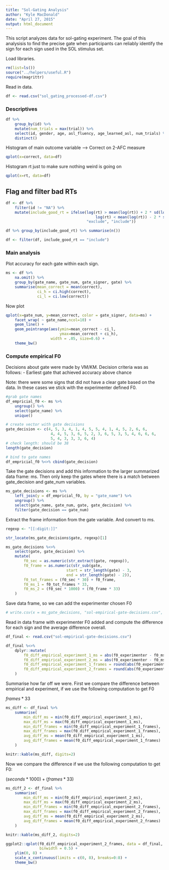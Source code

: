 ```yaml
---
title: "Sol-Gating Analysis"
author: "Kyle MacDonald"
date: "April 27, 2015"
output: html_document
---
```


This script analyzes data for sol-gating experiment. The goal 
of this analysisis to find the precise gate when participants 
can reliably identify the sign for each sign used in the SOL 
stimulus set.

Load libraries.

```r
rm(list=ls())
source("../helpers/useful.R")
require(magrittr)
```

Read in data.

```r
df <- read.csv("sol_gating_processed-df.csv")
```

### Descriptives

```r
df %>%
    group_by(id) %>%
    mutate(num_trials = max(trial)) %>%
    select(id, gender, age, asl_fluency, age_learned_asl, num_trials) %>%
    distinct()
```

Histogram of main outcome variable --> Correct on 2-AFC measure

```r
qplot(x=correct, data=df)
```

Histogram rt just to make sure nothing weird is going on 

```r
qplot(x=rt, data=df)
```

## Flag and filter bad RTs

```r
df <- df %>%
    filter(id != "NA") %>% 
    mutate(include_good_rt = ifelse(log(rt) > mean(log(rt)) + 2 * sd(log(rt)) |
                                        log(rt) < mean(log(rt)) - 2 * sd(log(rt)),
                                    "exclude", "include"))

df %>% group_by(include_good_rt) %>% summarise(n())

df <- filter(df, include_good_rt == "include")
```

### Main analysis

Plot accuracy for each gate within each sign.

```r
ms <- df %>%
    na.omit() %>% 
    group_by(gate_name, gate_num, gate_signer, gate) %>%
    summarise(mean_correct = mean(correct),
              ci_h = ci.high(correct),
              ci_l = ci.low(correct))
```

Now plot

```r
qplot(x=gate_num, y=mean_correct, color = gate_signer, data=ms) +
    facet_wrap( ~ gate_name,ncol=10) +
    geom_line() +
    geom_pointrange(aes(ymin=mean_correct - ci_l, 
                        ymax=mean_correct + ci_h), 
                    width = .05, size=0.6) +
    theme_bw()
```

### Compute empirical F0

Decisions about gate were made by VM/KM. Decision criteria was as follows:
- Earliest gate that achieved accuracy above chance

Note: there were some signs that did not have a clear gate based on the data. 
In these cases we stick with the experimenter defined F0. 

```r
#grab gate names
df_empricial_f0 <- ms %>% 
    ungroup() %>% 
    select(gate_name) %>% 
    unique()

# create vector with gate decisions 
gate_decision <- c(4, 5, 3, 4, 1, 4, 5, 5, 4, 1, 4, 5, 2, 6, 6, 
                    4, 4, 5, 3, 6, 5, 2, 3, 6, 5, 3, 5, 4, 6, 6, 6, 
                    5, 4, 3, 3, 3, 6, 4)
# check length: should be 38
length(gate_decision)

# bind to gate names 
df_empricial_f0 %<>% cbind(gate_decision)
```

Take the gate decisions and add this information to the larger summarized data frame: ms.
Then only keep the gates where there is a match between gate_decision and gate_num variables.

```r
ms_gate_decisions <- ms %>% 
    left_join(y = df_empricial_f0, by = "gate_name") %>%
    ungroup() %>% 
    select(gate_name, gate_num, gate, gate_decision) %>% 
    filter(gate_decision == gate_num)
```

Extract the frame information from the gate variable. And convert to ms.

```r
regexp <- "[[:digit:]]"

str_locate(ms_gate_decisions$gate, regexp)[1]

ms_gate_decisions %<>% 
    select(gate, gate_decision) %>% 
    mutate(
        f0_sec = as.numeric(str_extract(gate, regexp)),
        f0_frame = as.numeric(str_sub(gate, 
                           start = str_length(gate) - 3, 
                           end = str_length(gate) - 2)),
        f0_tot_frames = (f0_sec * 30) + f0_frame,
        f0_ms_1 = f0_tot_frames * 33,
        f0_ms_2 = (f0_sec * 1000) + (f0_frame * 33)
    )
```

Save data frame, so we can add the experimenter chosen F0

```r
# write.csv(x = ms_gate_decisions, "sol-empirical-gate-decisions.csv", row.names = F)
```

Read in data frame with experimenter F0 added and compute the difference for each sign
and the average difference overall. 

```r
df_final <- read.csv("sol-empirical-gate-decisions.csv")
```

```r
df_final %<>%
    dplyr::mutate(
        f0_diff_empirical_experiment_1_ms = abs(f0_experimenter - f0_ms_1),
        f0_diff_empirical_experiment_2_ms = abs(f0_experimenter - f0_ms_2),
        f0_diff_empirical_experiment_1_frames = round(abs(f0_experimenter - f0_ms_1) / 33),
        f0_diff_empirical_experiment_2_frames = round(abs(f0_experimenter - f0_ms_2) / 33)
    )
```

Summarise how far off we were. First we compare the difference between empirical and experiment, if we use the following computation to get F0

$frames * 33$

```r
ms_diff <- df_final %>% 
    summarise(
        min_diff_ms = min(f0_diff_empirical_experiment_1_ms),
        max_diff_ms = max(f0_diff_empirical_experiment_1_ms),
        min_diff_frames = min(f0_diff_empirical_experiment_1_frames),
        max_diff_frames = max(f0_diff_empirical_experiment_1_frames),
        avg_diff_ms = mean(f0_diff_empirical_experiment_1_ms),
        avg_diff_frames = mean(f0_diff_empirical_experiment_1_frames)
    )

knitr::kable(ms_diff, digits=2)
```

Now we compare the difference if we use the following computation to get F0: 

$(seconds * 1000) + (frames * 33)$

```r
ms_diff_2 <- df_final %>% 
    summarise(
        min_diff_ms = min(f0_diff_empirical_experiment_2_ms),
        max_diff_ms = max(f0_diff_empirical_experiment_2_ms),
        min_diff_frames = min(f0_diff_empirical_experiment_2_frames),
        max_diff_frames = max(f0_diff_empirical_experiment_2_frames),
        avg_diff_ms = mean(f0_diff_empirical_experiment_2_ms),
        avg_diff_frames = mean(f0_diff_empirical_experiment_2_frames)
    )

knitr::kable(ms_diff_2, digits=2)
```

```r
ggplot2::qplot(f0_diff_empirical_experiment_2_frames, data = df_final,
               binwidth = 0.5) + 
    ylim(0, 8) +
    scale_x_continuous(limits = c(0, 8), breaks=0:8) +
    theme_bw()
```